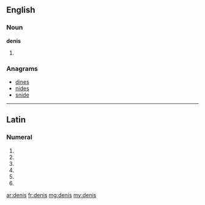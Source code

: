 ==English==

===Noun===
'''denis'''

# {{plural of|deni}}

===Anagrams===
* [[dines#English|dines]]
* [[nides#English|nides]]
* [[snide#English|snide]]

----

==Latin==

===Numeral===
{{la-num-form|denīs}}

# {{inflection of|deni|denī|dat|m|p|lang=la}}
# {{inflection of|deni|denī|dat|f|p|lang=la}}
# {{inflection of|deni|denī|dat|n|p|lang=la}}
# {{inflection of|deni|denī|abl|m|p|lang=la}}
# {{inflection of|deni|denī|abl|n|p|lang=la}}
# {{inflection of|deni|denī|abl|f|p|lang=la}}

[[ar:denis]]
[[fr:denis]]
[[mg:denis]]
[[my:denis]]